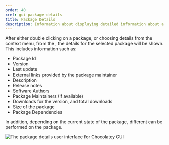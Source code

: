 ```yaml
---
order: 40
xref: gui-package-details
title: Package Details
description: Information about displaying detailed information about a specific package
---
```


After either double clicking on a package, or choosing details from the context menu, from the <Xref title="main window" value="gui-main-window" />,
the details for the selected package will be shown.  This includes information such as:

- Package Id
- Version
- Last update
- External links provided by the package maintainer
- Description
- Release notes
- Software Authors
- Package Maintainers (If available)
- Downloads for the version, and total downloads
- Size of the package
- Package Dependencies

In addition, depending on the current state of the package, different <Xref title="actions" value="gui-package-details-actions" /> can be performed on the package.

![The package details user interface for Chocolatey GUI](https://img.chocolatey.org/docs/chocolatey-gui/user_interface_main-window_package-details.png "The package details user interface for Chocolatey GUI")